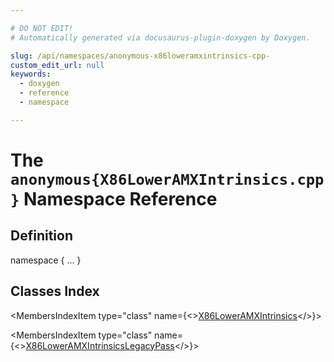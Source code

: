 ```yaml
---

# DO NOT EDIT!
# Automatically generated via docusaurus-plugin-doxygen by Doxygen.

slug: /api/namespaces/anonymous-x86loweramxintrinsics-cpp-
custom_edit_url: null
keywords:
  - doxygen
  - reference
  - namespace

---
```





# The `anonymous{X86LowerAMXIntrinsics.cpp}` Namespace Reference

<DoxygenPage pluginConfig={pluginConfig}>



## Definition

<CodeBlock>namespace &#123; ... &#125;</CodeBlock>

## Classes Index

<MembersIndex>

<MembersIndexItem
  type="class"
  name={<><a href="/docs/api/classes/anonymous-namespace-x86loweramxintrinsics-cpp-/x86loweramxintrinsics">X86LowerAMXIntrinsics</a></>}>
</MembersIndexItem>

<MembersIndexItem
  type="class"
  name={<><a href="/docs/api/classes/anonymous-namespace-x86loweramxintrinsics-cpp-/x86loweramxintrinsicslegacypass">X86LowerAMXIntrinsicsLegacyPass</a></>}>
</MembersIndexItem>

</MembersIndex>


</DoxygenPage>
